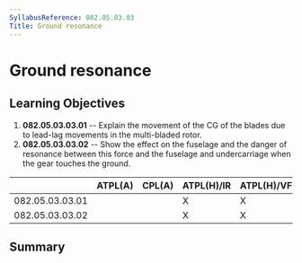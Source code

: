 ```yaml
---
SyllabusReference: 082.05.03.03
Title: Ground resonance
---
```


# Ground resonance

## Learning Objectives

1.  **082.05.03.03.01** -- Explain the movement of the CG of the blades due to
    lead-lag movements in the multi-bladed rotor.
2.  **082.05.03.03.02** -- Show the effect on the fuselage and the danger of
    resonance between this force and the fuselage and undercarriage when the gear
    touches the ground.

|                 | ATPL(A) | CPL(A) | ATPL(H)/IR | ATPL(H)/VFR | CPL(H) | IR  | CBIR(A) |
| --------------- | ------- | ------ | ---------- | ----------- | ------ | --- | ------- |
| 082.05.03.03.01 |         |        | X          | X           | X      |     |         |
| 082.05.03.03.02 |         |        | X          | X           | X      |     |         |

## Summary
